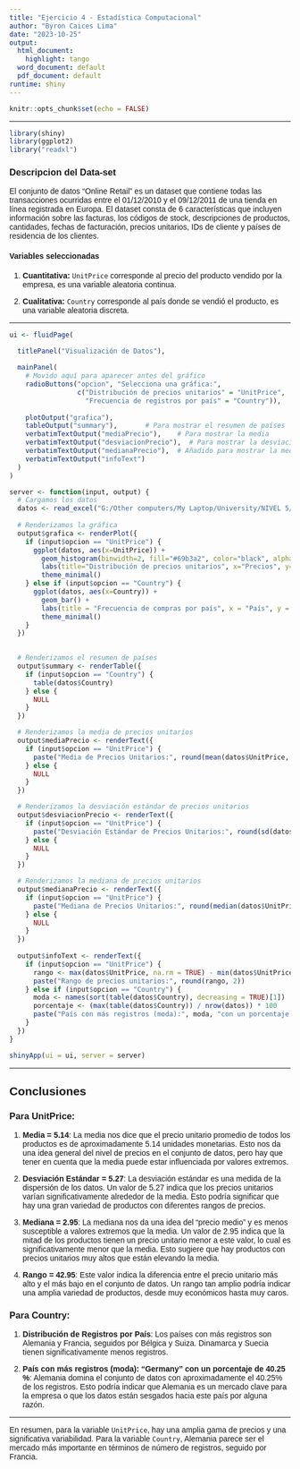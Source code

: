```yaml
---
title: "Ejercicio 4 - Estadística Computacional"
author: "Byron Caices Lima"
date: "2023-10-25"
output:
  html_document:
    highlight: tango
  word_document: default
  pdf_document: default
runtime: shiny
---
```


<style>
body {
  font-family: 'Calibri', sans-serif;
}
</style>

```r
knitr::opts_chunk$set(echo = FALSE)
```

---

````r
library(shiny)
library(ggplot2)
library("readxl")
````


### **Descripcion del Data-set**

El conjunto de datos "Online Retail" es un dataset que contiene todas las transacciones ocurridas entre el 01/12/2010 y el 09/12/2011 de una tienda en línea registrada en Europa. El dataset consta de 6 características que incluyen información sobre las facturas, los códigos de stock, descripciones de productos, cantidades, fechas de facturación, precios unitarios, IDs de cliente y países de residencia de los clientes.

#### **Variables seleccionadas**

1. **Cuantitativa:** `UnitPrice` corresponde al precio del producto vendido por la empresa, es una variable aleatoria continua.

2. **Cualitativa:** `Country` corresponde al país donde se vendió el producto, es una variable aleatoria discreta.

---

````r
ui <- fluidPage(

  titlePanel("Visualización de Datos"),
  
  mainPanel(
    # Movido aquí para aparecer antes del gráfico
    radioButtons("opcion", "Selecciona una gráfica:",
                 c("Distribución de precios unitarios" = "UnitPrice",
                   "Frecuencia de registros por país" = "Country")),
    
    plotOutput("grafica"),
    tableOutput("summary"),       # Para mostrar el resumen de países
    verbatimTextOutput("mediaPrecio"),    # Para mostrar la media
    verbatimTextOutput("desviacionPrecio"),  # Para mostrar la desviación estándar
    verbatimTextOutput("medianaPrecio"),  # Añadido para mostrar la mediana
    verbatimTextOutput("infoText")
  )
)


````

````r
server <- function(input, output) {
  # Cargamos los datos
  datos <- read_excel("G:/Other computers/My Laptop/University/NIVEL 5/Estadistica Computacional/R-ESTCOMP-2023/ej4/Online_Retail3.xlsx")
  
  # Renderizamos la gráfica
  output$grafica <- renderPlot({
    if (input$opcion == "UnitPrice") {
      ggplot(datos, aes(x=UnitPrice)) +
        geom_histogram(binwidth=2, fill="#69b3a2", color="black", alpha=0.7) +
        labs(title="Distribución de precios unitarios", x="Precios", y="Frecuencia") +
        theme_minimal()
    } else if (input$opcion == "Country") {
      ggplot(datos, aes(x=Country)) +
        geom_bar() +
        labs(title = "Frecuencia de compras por país", x = "País", y = "Frecuencia") +
        theme_minimal()
    }
  })
  

  # Renderizamos el resumen de países
  output$summary <- renderTable({
    if (input$opcion == "Country") {
      table(datos$Country)
    } else {
      NULL
    }
  })

  # Renderizamos la media de precios unitarios
  output$mediaPrecio <- renderText({
    if (input$opcion == "UnitPrice") {
      paste("Media de Precios Unitarios:", round(mean(datos$UnitPrice, na.rm=TRUE), 2))
    } else {
      NULL
    }
  })

  # Renderizamos la desviación estándar de precios unitarios
  output$desviacionPrecio <- renderText({
    if (input$opcion == "UnitPrice") {
      paste("Desviación Estándar de Precios Unitarios:", round(sd(datos$UnitPrice, na.rm=TRUE), 2))
    } else {
      NULL
    }
  })

  # Renderizamos la mediana de precios unitarios
  output$medianaPrecio <- renderText({
    if (input$opcion == "UnitPrice") {
      paste("Mediana de Precios Unitarios:", round(median(datos$UnitPrice, na.rm=TRUE), 2))
    } else {
      NULL
    }
  })
  
  output$infoText <- renderText({
    if (input$opcion == "UnitPrice") {
      rango <- max(datos$UnitPrice, na.rm = TRUE) - min(datos$UnitPrice, na.rm = TRUE)
      paste("Rango de precios unitarios:", round(rango, 2))
    } else if (input$opcion == "Country") {
      moda <- names(sort(table(datos$Country), decreasing = TRUE)[1])
      porcentaje <- (max(table(datos$Country)) / nrow(datos)) * 100
      paste("País con más registros (moda):", moda, "con un porcentaje de", round(porcentaje, 2), "%")
    }
  })
}

shinyApp(ui = ui, server = server)

````

---

## **Conclusiones**

### **Para UnitPrice:**

1. **Media = 5.14**: La media nos dice que el precio unitario promedio de todos los productos es de aproximadamente 5.14 unidades monetarias. Esto nos da una idea general del nivel de precios en el conjunto de datos, pero hay que tener en cuenta que la media puede estar influenciada por valores extremos.

2. **Desviación Estándar = 5.27**: La desviación estándar es una medida de la dispersión de los datos. Un valor de 5.27 indica que los precios unitarios varían significativamente alrededor de la media. Esto podría significar que hay una gran variedad de productos con diferentes rangos de precios.

3. **Mediana = 2.95**: La mediana nos da una idea del "precio medio" y es menos susceptible a valores extremos que la media. Un valor de 2.95 indica que la mitad de los productos tienen un precio unitario menor a este valor, lo cual es significativamente menor que la media. Esto sugiere que hay productos con precios unitarios muy altos que están elevando la media.

4. **Rango = 42.95**: Este valor indica la diferencia entre el precio unitario más alto y el más bajo en el conjunto de datos. Un rango tan amplio podría indicar una amplia variedad de productos, desde muy económicos hasta muy caros.

### **Para Country:**

1. **Distribución de Registros por País**: Los países con más registros son Alemania y Francia, seguidos por Bélgica y Suiza. Dinamarca y Suecia tienen significativamente menos registros.

2. **País con más registros (moda): "Germany" con un porcentaje de 40.25 %**: Alemania domina el conjunto de datos con aproximadamente el 40.25% de los registros. Esto podría indicar que Alemania es un mercado clave para la empresa o que los datos están sesgados hacia este país por alguna razón.

---

En resumen, para la variable `UnitPrice`, hay una amplia gama de precios y una significativa variabilidad. Para la variable `Country`, Alemania parece ser el mercado más importante en términos de número de registros, seguido por Francia.